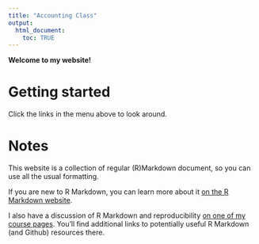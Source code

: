 ```yaml
---
title: "Accounting Class"
output: 
  html_document:
    toc: TRUE
---
```





**Welcome to my website!**


# Getting started

Click the links in the menu above to look around.


# Notes

This website is a collection of regular (R)Markdown document, so you can use all the usual formatting.

If you are new to R Markdown, you can learn more about it [on the R Markdown website](https://rmarkdown.rstudio.com/). 

I also have a discussion of R Markdown and reproducibility [on one of my course pages](https://andreashandel.github.io/MADAcourse/1e_ToolsforReproducibility.html). You'll find additional links to potentially useful R Markdown (and Github) resources there.


